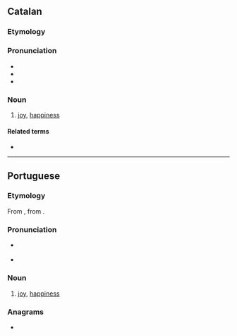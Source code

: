 {{also|Alegria|alegría}}
==Catalan==

===Etymology===
{{af|ca|alegre|-ia}}

===Pronunciation===
* {{ca-IPA}}
* {{audio|ca|LL-Q7026 (cat)-Unjoanqualsevol-alegria.wav|Audio}}
* {{rhymes|ca|ia|s=4}}

===Noun===
{{ca-noun|f}}

# {{lb|ca|usually|uncountable}} [[joy]], [[happiness]]

====Related terms====
* {{l|ca|alegrar}}

----

==Portuguese==

===Etymology===
From {{inh|pt|roa-opt|alegria}}, from {{suffix|roa-opt|alegre|ia|gloss1=happy|nocat=1}}.

===Pronunciation===
{{pt-IPA}}
* {{a|Northeast Brazil}} {{IPA|pt|/a.le.ˈɡɾi.ɐ/|/a.li.ˈɡɾi.ɐ/}}
* {{hyphenation|pt|a|le|gri|a}}

===Noun===
{{pt-noun|f}}

# [[joy]], [[happiness]]

===Anagrams===
* {{l|pt|alergia}}
